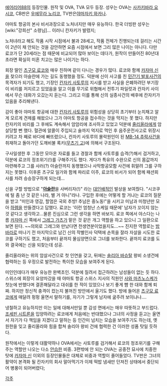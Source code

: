 [[에어리어88]]의 등장인물. 원작 및 OVA, TVA 모두 등장. 성우는 OVA는 [[사카키바라 요시코]], CB판은 [[우에무라 노리코]], TV판은[[야마자키 와카나]].

야마토 항공의 본사 비서과장으로 노처녀지만 매우 유능하다. 한국 더빙판 성우는 [wiki:"강희선" 소령님]... 이러니 칸자키가 발렸지;
 
노처녀라고 해도 작품 시작 시점에서 불과 28세고, 작품 전체가 진행되는데 걸리는 시간이 2년이 채 안되는 것을 감안하면 요즘 시점에서 보면 그리 많은 나이는 아니다. 다만 료코가 단 20세라는 점 때문에 비교되어 많아 보이는 데다가, 원작이 만들어진 80년대 초라면 확실히 미혼 치고는 많은 나이기는 하다.

회장 딸인 [[츠구모 료코]]와 매우 친하며 같이 다니는 경우가 많다. 료코와 함께 [[카자마 신]]을 찾으러 아슬란에 가는 길도 동행했을 정도. 덕분에 신이 사고를 친 [[민간기 발포사건]]의 목격자가 되기도 했고, 기장인 [[칸자키 사토루]]의 지시를 받고 사실을 은폐하려던 부기장이 비리를 저지르고 있었음을 알고 이를 무기로 위협해서 전투기 파일럿과 칸자키 사이에서 무슨 대화가 오갔는지 듣는다. 그리고 이를 통해 신의 실종사건의 배후에 칸자키가 있음을 추리해낸다.

감이 좋아 야마토 항공에 대한 [[칸자키 사토루]]의 위험성을 상당히 초기부터 눈치채고 알게 모르게 견제를 해왔으나 그가 야마토 항공을 접수하는 것을 막지는 못 했다.
하지만 칸자키의 비리를 그 후에도 계속해서 암암리에 조사하고 있었고 덕분에 [[줄리올라]]에게 암살당할 뻔 했다. 혈관에 알콜이 주입되고 술까지 억지로 먹인 후 음주운전사고로 위장시키려고 차 째로 바다에 빠뜨렸으나, 칸자키 사토루의 몰락원인이 된 [[MB-14 추락사건]]을 취재하고 돌아가던 도깨비불 록키([[무츠기 고]])에 의해서 구조된다.

구사일생한 후 그동안 모아온 자료를 들고 경찰과 함께 사토루를 습격(?)해서 검거하고, 덕분에 료코의 정조위기(!)를 구해주기도 했다. 게다가 특유의 수완으로 신의 몸값까지 마련해주고 그를 사러(?) 아슬란까지 동행했으나 사막항공모함 사건에 휘말려 그를 구하지는 못했다.
이후론 츠구모 일가와 함께 파리로 이주, 료코의 비서가 되어 함께 패션회사를 차려 승승장구하게 되는데...

신을 구할 방법으로 "'''[[아슬란]]'''을 사버리자(!)" 라는 [[대인배]]적인 발상을 보여줬다. "시코쿠에 털 좀 난 것 같은 나라, 별 거 아니"라나. 구입한 후에는 어떻게 할 거냐는 료코의 질문을 받고 "미인과 영감, 할멈은 국외 추방! 추남은 중노동!"을 시키고 미남과 미청년만 모아 [[하렘]]을 만들겠다고 답했다. 료코는 '이런 엄청난 스케일 때문에' 남자가 꼬이지 않는 것 같다고 생각하고...물론 진심으로 그런 생각을 하면 바보지. 료코 쪽에서 야스다는 나름 [[카자마 신]] 쪽에서 [[그레그 가츠]]가 맡은 것 같은 개그 역할을 하고 있으니 그 일환으로 보면 된다. ~~의외로 그레그와 만났다면 천생연분이었을지도...~~
진지한 역할로는 [[밤바라]]로 떠나기 전 마지막으로 남긴 신의 작별인사 덕택에 손목을 잘라 자살을 시도한 료코를 구하기도 했고, 처음부터 끝까지 물심양면으로 그녀를 보좌한다. 끝까지 료코를 도와 결국에는 신을 되찾는데 성공.

줄리올라와는 위의 암살사건으로 첫 인연을 갖고, 뒤에는 [[솔리아 바슈탈]] 왕비 소생건에 협력하는 등 우정으로 발전하는 특이한 모습을 보여주게 된다.

미인인데다가 매우 유능한 완벽초인. 덕분에 질려서 접근하려는 남성들이 없는 듯 하다. 스위스에 회장이 요양차갔을 때 야마토 항공 스위스 지사의 직원인 [[사와 마츠노스케]]가 첫눈에 반했다며 결혼해달라고 대쉬를 한 적이 있었으나 보기 좋게 뺨 한 대와 함께 퇴짜. 하지만 정신적 충격이 컸는지 불꺼진 방안에서 울기도 했다. 방에 들어온 [[츠구모 료코]]에게 매달려 펑펑 울면서 말하기를, 자기가 그렇게 남자에 굶주려 보이냐나....

냉철하고 유능하지만 이는 일에 대해서만일 뿐 감성 면에서는 매우 따뜻하고 부드럽다. [[조세핀 시트론]]을 입양하려는 료코에게 처음에는 반대했으나 그녀의 사정을 듣고는 울면서 자기가 다 책임을 지겠다고 말하는 등 인간미 넘치는 모습을 보여주기도 하는데, 옛 원한을 잊고 줄리올라와 힘을 합쳐 솔리아 왕비 건에 협력한 건 이러한 성품 탓일 듯하다.

원작에서는 이렇게 대활약하나 OVA에서는 사토루를 검거해서 료코의 정조위기를 구해주는 역할만 나오는 다소 [[안습]]한 비중. 3편밖에 안 되는 OVA는 공중전 묘사에 치중한 탓에 [[카자마 신]] 이외의 등장인물들은 대체로 비중과 역할이 줄어들었다.
TV판은 그녀의 활약이 본격화 될 칸자키의 회사 말아먹기가 이제 떡밥 냄새만 던져진 상태에서 중단되어 병풍이 되어버렸다;

[[각주]]
